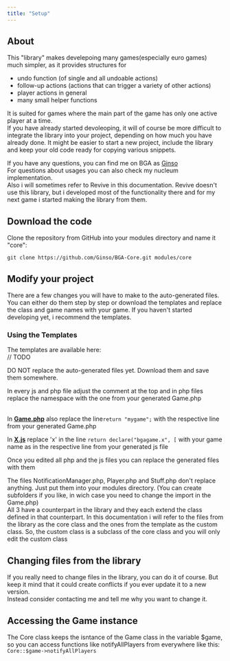 ```yaml
---
title: "Setup"
---
```


## About

This "library" makes develepoing many games(especially euro games) much simpler, as it provides structures for

- undo function (of single and all undoable actions)
- follow-up actions (actions that can trigger a variety of other actions)
- player actions in general
- many small helper functions

It is suited for games where the main part of the game has only one active player at a time.\
If you have already started devoleoping, it will of course be more difficult to integrate the library into your project, depending on how much you have already done. It might be easier to start a new project, include the library and keep your old code ready for copying various snippets.

If you have any questions, you can find me on BGA as [Ginso](https://boardgamearena.com/player?id=88401979)\
For questions about usages you can also check my nucleum implementation.\
Also i will sometimes refer to Revive in this documentation. Revive doesn't use this library, but i developed most of the functionality there and for my next game i started making the library from them.

## Download the code

Clone the repository from GitHub into your modules directory and name it "core":

```
git clone https://github.com/Ginso/BGA-Core.git modules/core
```

## Modify your project

There are a few changes you will have to make to the auto-generated files.\
You can either do them step by step or download the templates and replace the class and game names with your game. If you haven't started developing yet, i recommend the templates.

### Using the Templates

The templates are available here:\
// TODO

DO NOT replace the auto-generated files yet. Download them and save them somewhere.

In every js and php file adjust the comment at the top and in php files replace the namespace with the one from your generated Game.php

\
In **<u>Game.php</u>** also replace the line`return "mygame";` with the respective line from your generated Game.php

In **<u>X.js</u>** replace 'x' in the line `return declare("bgagame.x", [` with your game name as in the respective line from your generated js file

Once you edited all php and the js files you can replace the generated files with them

The files NotificationManager.php, Player.php and Stuff.php don't replace anything. Just put them into your modules directory. (You can create subfolders if you like, in wich case you need to change the import in the Game.php)\
All 3 have a counterpart in the library and they each extend the class defined in that counterpart. In this documentation i will refer to the files from the library as the core class and the ones from the template as the custom class. So, the custom class is a subclass of the core class and you will only edit the custom class

## Changing files from the library

If you really need to change files in the library, you can do it of course. But keep it mind that it could create conflicts if you ever update it to a new version.\
Instead consider contacting me and tell me why you want to change it.

## Accessing the Game instance

The Core class keeps the isntance of the Game class in the variable \$game, so you can access functions like notifyAllPlayers from everywhere like this:\
`Core::$game->notifyAllPlayers`